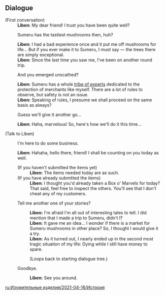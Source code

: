{{EventTabs
|rootpage=Marvelous Merchandise/2021-04-16
|gallery=false
}}

==Dialogue==
{{Dialogue start}}
;(First conversation)
:'''Liben:''' My dear friend! I trust you have been quite well?
:{{DIcon}} Sumeru has the tastiest mushrooms then, huh?
:'''Liben:''' I had a bad experience once and it put me off mushrooms for life... But if you ever make it to Sumeru, I must say &mdash; the trees there are simply exceptional.
:'''Liben:''' Since the last time you saw me, I've been on another round trip.
:{{DIcon}} And you emerged unscathed?
:'''Liben:''' Sumeru has a whole [[The Eremites|tribe of experts]] dedicated to the protection of merchants like myself. There are a lot of rules to observe, but safety is not an issue.
:'''Liben:''' Speaking of rules, I presume we shall proceed on the same basis as always?
:{{DIcon}} Guess we'll give it another go...
:'''Liben:''' Haha, marvelous! So, here's how we'll do it this time...

;(Talk to Liben)
:{{DIcon|BoxOfMarv}} I'm here to do some business.
:'''Liben:''' Hahaha, hello there, friend! I shall be counting on you today as well.
:;(If you haven't submitted the items yet)
::'''Liben:''' The items needed today are as such.
:;(If you have already submitted the items)
::'''Liben:''' I thought you'd already taken a Box o' Marvels for today? That said, feel free to inspect the others. You'll see that I don't cheat any of my customers.
:{{DIcon}} Tell me another one of your stories?
:: '''Liben:''' I'm afraid I'm all out of interesting tales to tell. I did mention that I made a trip to Sumeru, didn't I?
:: '''Liben:''' It gave me an idea... I wonder if there is a market for Sumeru mushrooms in other place? So, I thought I would give it a try.
:: '''Liben:''' As it turned out, I nearly ended up in the second most tragic situation of my life: Dying while I still have money to spare.
::;(Loops back to starting dialogue tree.)
:{{DIcon}} Goodbye.
::'''Liben:''' See you around.
{{Dialogue end}}

[[ru:Изумительные изделия/2021-04-16/История]]